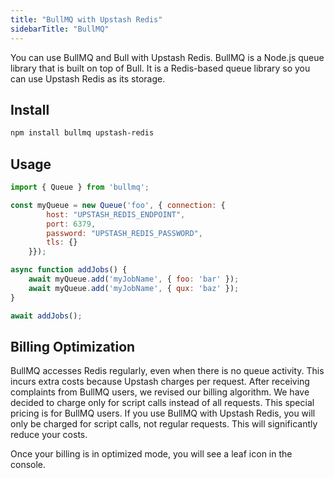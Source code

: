 ```yaml
---
title: "BullMQ with Upstash Redis"
sidebarTitle: "BullMQ"
---
```



You can use BullMQ and Bull with Upstash Redis. BullMQ is a Node.js queue library that is built on top of Bull. It is a Redis-based queue library so you can use Upstash Redis as its storage.

## Install

```bash
npm install bullmq upstash-redis
```

## Usage

```javascript
import { Queue } from 'bullmq';

const myQueue = new Queue('foo', { connection: {
        host: "UPSTASH_REDIS_ENDPOINT",
        port: 6379,
        password: "UPSTASH_REDIS_PASSWORD",
        tls: {}
    }});

async function addJobs() {
    await myQueue.add('myJobName', { foo: 'bar' });
    await myQueue.add('myJobName', { qux: 'baz' });
}

await addJobs();
```

## Billing Optimization
BullMQ accesses Redis regularly, even when there is no queue activity. This incurs extra costs because Upstash charges per request. After receiving complaints from BullMQ users, we revised our billing algorithm. We have decided to charge only for script calls instead of all requests. This special pricing is for BullMQ users. If you use BullMQ with Upstash Redis, you will only be charged for script calls, not regular requests. This will significantly reduce your costs. 

Once your billing is in optimized mode, you will see a leaf icon in the console.








